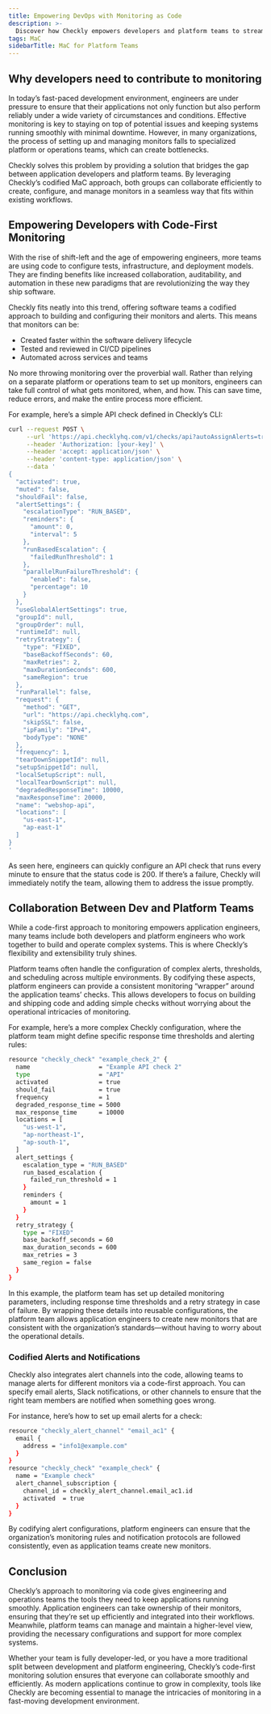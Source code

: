 ```yaml
---
title: Empowering DevOps with Monitoring as Code
description: >-
  Discover how Checkly empowers developers and platform teams to streamline complex monitoring through a code-first approach. Learn how collaboration, automation, and integrated alerts improve reliability and reduce bottlenecks in modern software delivery workflows.
tags: MaC
sidebarTitle: MaC for Platform Teams
---
```

## Why developers need to contribute to monitoring
In today’s fast-paced development environment, engineers are under pressure to ensure that their applications not only function but also perform reliably under a wide variety of circumstances and conditions. Effective monitoring is key to staying on top of potential issues and keeping systems running smoothly with minimal downtime. However, in many organizations, the process of setting up and managing monitors falls to specialized platform or operations teams, which can create bottlenecks.

Checkly solves this problem by providing a solution that bridges the gap between application developers and platform teams. By leveraging Checkly’s codified MaC approach, both groups can collaborate efficiently to create, configure, and manage monitors in a seamless way that fits within existing workflows.

## Empowering Developers with Code-First Monitoring
With the rise of shift-left and the age of empowering engineers, more teams are using code to configure tests, infrastructure, and deployment models. They are finding benefits like increased collaboration, auditability, and automation in these new paradigms that are revolutionizing the way they ship software.

Checkly fits neatly into this trend, offering software teams a codified approach to building and configuring their monitors and alerts. This means that monitors can be:

* Created faster within the software delivery lifecycle
* Tested and reviewed in CI/CD pipelines
* Automated across services and teams

No more throwing monitoring over the proverbial wall. Rather than relying on a separate platform or operations team to set up monitors, engineers can take full control of what gets monitored, when, and how. This can save time, reduce errors, and make the entire process more efficient.


For example, here’s a simple API check defined in Checkly’s CLI:

```bash Terminal
curl --request POST \
     --url 'https://api.checklyhq.com/v1/checks/api?autoAssignAlerts=true' \
     --header 'Authorization: [your-key]' \
     --header 'accept: application/json' \
     --header 'content-type: application/json' \
     --data '
{
  "activated": true,
  "muted": false,
  "shouldFail": false,
  "alertSettings": {
    "escalationType": "RUN_BASED",
    "reminders": {
      "amount": 0,
      "interval": 5
    },
    "runBasedEscalation": {
      "failedRunThreshold": 1
    },
    "parallelRunFailureThreshold": {
      "enabled": false,
      "percentage": 10
    }
  },
  "useGlobalAlertSettings": true,
  "groupId": null,
  "groupOrder": null,
  "runtimeId": null,
  "retryStrategy": {
    "type": "FIXED",
    "baseBackoffSeconds": 60,
    "maxRetries": 2,
    "maxDurationSeconds": 600,
    "sameRegion": true
  },
  "runParallel": false,
  "request": {
    "method": "GET",
    "url": "https://api.checklyhq.com",
    "skipSSL": false,
    "ipFamily": "IPv4",
    "bodyType": "NONE"
  },
  "frequency": 1,
  "tearDownSnippetId": null,
  "setupSnippetId": null,
  "localSetupScript": null,
  "localTearDownScript": null,
  "degradedResponseTime": 10000,
  "maxResponseTime": 20000,
  "name": "webshop-api",
  "locations": [
    "us-east-1",
    "ap-east-1"
  ]
}
'
```
As seen here, engineers can quickly configure an API check that runs every minute to ensure that the status code is 200. If there’s a failure, Checkly will immediately notify the team, allowing them to address the issue promptly.

## Collaboration Between Dev and Platform Teams
While a code-first approach to monitoring empowers application engineers, many teams include both developers and platform engineers who work together to build and operate complex systems. This is where Checkly’s flexibility and extensibility truly shines.

Platform teams often handle the configuration of complex alerts, thresholds, and scheduling across multiple environments. By codifying these aspects, platform engineers can provide a consistent monitoring “wrapper” around the application teams’ checks. This allows developers to focus on building and shipping code and adding simple checks without worrying about the operational intricacies of monitoring.

For example, here’s a more complex Checkly configuration, where the platform team might define specific response time thresholds and alerting rules:

```bash Terminal
resource "checkly_check" "example_check_2" {
  name                   = "Example API check 2"
  type                   = "API"
  activated              = true
  should_fail            = true
  frequency              = 1
  degraded_response_time = 5000
  max_response_time      = 10000
  locations = [
    "us-west-1",
    "ap-northeast-1",
    "ap-south-1",
  ]
  alert_settings {
    escalation_type = "RUN_BASED"
    run_based_escalation {
      failed_run_threshold = 1
    }
    reminders {
      amount = 1
    }
  }
  retry_strategy {
    type = "FIXED"
    base_backoff_seconds = 60
    max_duration_seconds = 600
    max_retries = 3
    same_region = false
  }
}
```
In this example, the platform team has set up detailed monitoring parameters, including response time thresholds and a retry strategy in case of failure. By wrapping these details into reusable configurations, the platform team allows application engineers to create new monitors that are consistent with the organization’s standards—without having to worry about the operational details.

### Codified Alerts and Notifications
Checkly also integrates alert channels into the code, allowing teams to manage alerts for different monitors via a code-first approach. You can specify email alerts, Slack notifications, or other channels to ensure that the right team members are notified when something goes wrong.

For instance, here’s how to set up email alerts for a check:

```bash Terminal
resource "checkly_alert_channel" "email_ac1" {
  email {
    address = "info1@example.com"
  }
}
resource "checkly_check" "example_check" {
  name = "Example check"
  alert_channel_subscription {
    channel_id = checkly_alert_channel.email_ac1.id
    activated  = true
  }
}
```
By codifying alert configurations, platform engineers can ensure that the organization’s monitoring rules and notification protocols are followed consistently, even as application teams create new monitors.
## Conclusion
Checkly’s approach to monitoring via code gives engineering and operations teams the tools they need to keep applications running smoothly. Application engineers can take ownership of their monitors, ensuring that they’re set up efficiently and integrated into their workflows. Meanwhile, platform teams can manage and maintain a higher-level view, providing the necessary configurations and support for more complex systems.

Whether your team is fully developer-led, or you have a more traditional split between development and platform engineering, Checkly’s code-first monitoring solution ensures that everyone can collaborate smoothly and efficiently. As modern applications continue to grow in complexity, tools like Checkly are becoming essential to manage the intricacies of monitoring in a fast-moving development environment.
